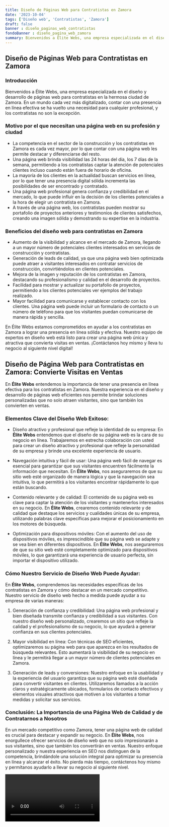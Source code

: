 ```yaml
---
title: Diseño de Páginas Web para Contratistas en Zamora
date: '2023-10-04'
tags: ['Diseño web', 'Contratistas', 'Zamora']
draft: false
banner : diseño_paginas_web_contratistas
fondoBanner : diseño_pagina_web_zamora
summary: Bienvenidos a Élite Webs, una empresa especializada en el diseño y desarrollo de páginas web para contratistas en la hermosa ciudad de Zamora. En un mundo cada vez más digitalizado, contar con una presencia en línea efectiva se ha vuelto una necesidad para cualquier profesional, y los contratistas no son la excepción.
---
```


## Diseño de Páginas Web para Contratistas en Zamora

### Introducción

Bienvenidos a Élite Webs, una empresa especializada en el diseño y desarrollo de páginas web para contratistas en la hermosa ciudad de Zamora. En un mundo cada vez más digitalizado, contar con una presencia en línea efectiva se ha vuelto una necesidad para cualquier profesional, y los contratistas no son la excepción.

### Motivo por el que necesitan una página web en su profesión y ciudad

- La competencia en el sector de la construcción y los contratistas en Zamora es cada vez mayor, por lo que contar con una página web les permite destacar y diferenciarse del resto.
- Una página web brinda visibilidad las 24 horas del día, los 7 días de la semana, permitiendo a los contratistas captar la atención de potenciales clientes incluso cuando están fuera de horario de oficina.
- La mayoría de los clientes en la actualidad buscan servicios en línea, por lo que tener una presencia digital sólida incrementa las posibilidades de ser encontrado y contratado.
- Una página web profesional genera confianza y credibilidad en el mercado, lo que puede influir en la decisión de los clientes potenciales a la hora de elegir un contratista en Zamora.
- A través de una página web, los contratistas pueden mostrar su portafolio de proyectos anteriores y testimonios de clientes satisfechos, creando una imagen sólida y demostrando su expertise en la industria.

### Beneficios del diseño web para contratistas en Zamora

- Aumento de la visibilidad y alcance en el mercado de Zamora, llegando a un mayor número de potenciales clientes interesados en servicios de construcción y contratistas.
- Generación de leads de calidad, ya que una página web bien optimizada puede atraer a visitantes interesados en contratar servicios de construcción, convirtiéndolos en clientes potenciales.
- Mejora de la imagen y reputación de los contratistas en Zamora, destacando su profesionalismo y calidad en el desarrollo de proyectos.
- Facilidad para mostrar y actualizar su portafolio de proyectos, permitiendo a los clientes potenciales ver ejemplos del trabajo realizado.
- Mayor facilidad para comunicarse y establecer contacto con los clientes. Una página web puede incluir un formulario de contacto o un número de teléfono para que los visitantes puedan comunicarse de manera rápida y sencilla.

En Élite Webs estamos comprometidos en ayudar a los contratistas en Zamora a lograr una presencia en línea sólida y efectiva. Nuestro equipo de expertos en diseño web está listo para crear una página web única y atractiva que convierta visitas en ventas. ¡Contáctanos hoy mismo y lleva tu negocio al siguiente nivel digital!

<GifSeo />

<Cta />

## Diseño de Página Web para Contratistas en Zamora: Convierte Visitas en Ventas 

En **Élite Webs** entendemos la importancia de tener una presencia en línea efectiva para los contratistas en Zamora. Nuestra experiencia en el diseño y desarrollo de páginas web eficientes nos permite brindar soluciones personalizadas que no solo atraen visitantes, sino que también los convierten en ventas. 

### Elementos Clave del Diseño Web Exitoso: 

- Diseño atractivo y profesional que refleje la identidad de su empresa: En **Élite Webs** entendemos que el diseño de su página web es la cara de su negocio en línea. Trabajaremos en estrecha colaboración con usted para crear un diseño atractivo y profesional que refleje la personalidad de su empresa y brinde una excelente experiencia de usuario.

- Navegación intuitiva y fácil de usar: Una página web fácil de navegar es esencial para garantizar que sus visitantes encuentren fácilmente la información que necesitan. En **Élite Webs**, nos aseguraremos de que su sitio web esté organizado de manera lógica y que la navegación sea intuitiva, lo que permitirá a los visitantes encontrar rápidamente lo que están buscando.

- Contenido relevante y de calidad: El contenido de su página web es clave para captar la atención de los visitantes y mantenerlos interesados en su negocio. En **Élite Webs**, crearemos contenido relevante y de calidad que destaque los servicios y cualidades únicas de su empresa, utilizando palabras clave específicas para mejorar el posicionamiento en los motores de búsqueda.

- Optimización para dispositivos móviles: Con el aumento del uso de dispositivos móviles, es imprescindible que su página web se adapte y se vea bien en diferentes dispositivos. En **Élite Webs**, nos aseguraremos de que su sitio web esté completamente optimizado para dispositivos móviles, lo que garantizará una experiencia de usuario perfecta, sin importar el dispositivo utilizado.

### Cómo Nuestro Servicio de Diseño Web Puede Ayudar: 

En **Élite Webs**, comprendemos las necesidades específicas de los contratistas en Zamora y cómo destacar en un mercado competitivo. Nuestro servicio de diseño web hecho a medida puede ayudar a su empresa de varias maneras:

1. Generación de confianza y credibilidad: Una página web profesional y bien diseñada transmite confianza y credibilidad a sus visitantes. Con nuestro diseño web personalizado, crearemos un sitio que refleje la calidad y el profesionalismo de su negocio, lo que ayudará a generar confianza en sus clientes potenciales.

2. Mayor visibilidad en línea: Con técnicas de SEO eficientes, optimizaremos su página web para que aparezca en los resultados de búsqueda relevantes. Esto aumentará la visibilidad de su negocio en línea y le permitirá llegar a un mayor número de clientes potenciales en Zamora.

3. Generación de leads y conversiones: Nuestro enfoque en la usabilidad y la experiencia del usuario garantiza que su página web esté diseñada para convertir visitantes en clientes. Utilizaremos llamados a la acción claros y estratégicamente ubicados, formularios de contacto efectivos y elementos visuales atractivos que motiven a los visitantes a tomar medidas y solicitar sus servicios.

### Conclusión: La Importancia de una Página Web de Calidad y de Contratarnos a Nosotros

En un mercado competitivo como Zamora, tener una página web de calidad es crucial para destacar y expandir su negocio. En **Élite Webs**, nos enorgullece ofrecer servicios de diseño web que no solo impresionarán a sus visitantes, sino que también los convertirán en ventas. Nuestro enfoque personalizado y nuestra experiencia en SEO nos distinguen de la competencia, brindándole una solución integral para optimizar su presencia en línea y alcanzar el éxito. No pierda más tiempo, contáctenos hoy mismo y permítanos ayudarlo a llevar su negocio al siguiente nivel.

<Video />

<CtaBot job='Contratistas' city='Zamora'/>

<Gmaps query='Zamora+españa+maps' />